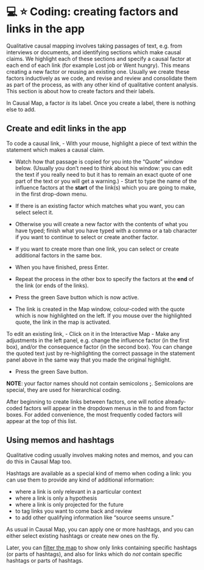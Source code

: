 # 💻 ⭐ Coding: creating factors and links in the app

Qualitative causal mapping involves taking passages of text, e.g. from interviews or documents, and identifying sections which make causal claims. We highlight each of these sections and specify a causal factor at each end of each link (for example Lost job or Went hungry). This means creating a new factor or reusing an existing one. Usually we create these factors inductively as we code, and revise and review and consolidate them as part of the process, as with any other kind of qualitative content analysis. This section is about how to create factors and their labels.


In Causal Map, a factor *is* its label. Once you create a label, there is nothing else to add.

##  Create and edit links in the app

To code a causal link, - With your mouse, highlight a piece of text within the statement which makes a causal claim.

- Watch how that passage is copied for you into the “Quote” window below. (Usually you don't need to think about his window: you can edit the text if you really need to but it has to remain an exact quote of one part of the text or you will get a warning.) - Start to type the name of the influence factors at the **start** of the link(s) which you are going to make, in the first drop-down menu.

- If there is an existing factor which matches what you want, you can select select it.

- Otherwise you will create a new factor with the contents of what you have typed; finish what you have typed with a comma or a tab character if you want to continue to select or create another factor.

- If you want to create more than one link, you can select or create additional factors in the same box.

- When you have finished, press Enter.

- Repeat the process in the other box to specify the factors at the **end** of the link (or ends of the links).

- Press the green Save button which is now active.

- The link is created in the Map window, colour-coded with the quote which is now highlighted on the left. If you mouse over the highlighted quote, the link in the map is activated.

To edit an existing link, - Click on it in the Interactive Map - Make any adjustments in the left panel, e.g. change the influence factor (in the first box), and/or the consequence factor (in the second box). You can change the quoted text just by re-highlighting the correct passage in the statement panel above in the same way that you made the original highlight.

- Press the green Save button.

**NOTE**: your factor names should not contain semicolons **;**. Semicolons are special, they are used for hierarchical coding.

After beginning to create links between factors, one will notice already-coded factors will appear in the dropdown menus in the to and from factor boxes. For added convenience, the most frequently coded factors will appear at the top of this list.

## Using memos and hashtags

Qualitative coding usually involves making notes and memos, and you can do this in Causal Map too.

Hashtags are available as a special kind of memo when coding a link: you can use them to provide any kind of additional information:

- where a link is only relevant in a particular context
- where a link is only a hypothesis
- where a link is only projected for the future
- to tag links you want to come back and review
- to add other qualifying information like “source seems unsure.”

As usual in Causal Map, you can apply one or more hashtags, and you can either select existing hashtags or create new ones on the fly.

Later, you can [filter the map](https://guide.causalmap.app/analysis.html#filtering-the-map-by-link-hashtag-memo) to show only links containing specific hashtags (or parts of hashtags), and also for links which do *not* contain specific hashtags or parts of hashtags.

